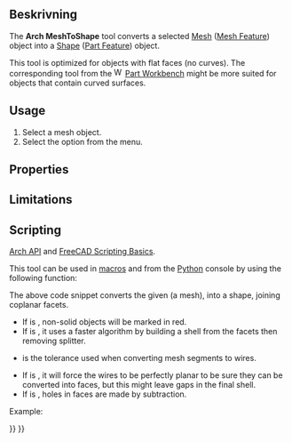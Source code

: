 <languages/>

<div class="mw-translate-fuzzy">
{{docnav/sv
|[[Arch_SplitMesh|Split Mesh]]
|[[Arch_SelectNonSolidMeshes|Select non-solid meshes]]
|[[Arch_Workbench|Arch]]
|IconL=Arch_SplitMesh.svg
|IconC=Workbench_Arch.svg
|IconR=Arch_SelectNonSolidMeshes.png
}}
</div>

{{VeryImportantMessage|THIS COMMAND IS PART OF THE INTEGRATED [[BIM_Workbench|BIM WORKBENCH]] IN V1.0<br>
This page has been updated for that version.}}

<div class="mw-translate-fuzzy">
{{GuiCommand/sv
|Name=Arch MeshToShape|Name/sv=Arch MeshToShape
|MenuLocation=Arch → Utilities → Mesh to Shape
|Workbenches=[[Arch_Workbench/sv|Arch]]
|SeeAlso=[[Arch SplitMesh/sv|Arch SplitMesh]], [[Arch RemoveShape/sv|Arch RemoveShape]]
}}
</div>

<span id="Description"></span>
==Beskrivning==

The '''Arch MeshToShape''' tool converts a selected [[Mesh|Mesh]] ([[Mesh_Feature|Mesh Feature]]) object into a [[Shape|Shape]] ([[Part_Feature|Part Feature]]) object.

This tool is optimized for objects with flat faces (no curves). The corresponding tool {{Button|[[File:Part_ShapeFromMesh.svg|16px]] [[Part_ShapeFromMesh|Part ShapeFromMesh]]}} from the [[Image:Workbench_Part.svg|16px]] [[Part_Workbench|Part Workbench]] might be more suited for objects that contain curved surfaces.

==Usage==

# Select a mesh object.
# Select the {{MenuCommand|Utils → [[Image:Arch_MeshToShape.svg|16px]] Mesh to Shape}} option from the menu.

==Properties==

==Limitations==

==Scripting==

{{Emphasis|See also:}} [[Arch_API|Arch API]] and [[FreeCAD_Scripting_Basics|FreeCAD Scripting Basics]].

This tool can be used in [[Macros|macros]] and from the [[Python|Python]] console by using the following function:

{{Code|code=
new_obj = meshToShape(obj, mark=True, fast=True, tol=0.001, flat=False, cut=True)
}}

The above code snippet converts the given {{incode|obj}} (a mesh), into a shape, joining coplanar facets.
* If {{incode|mark}} is {{incode|True}}, non-solid objects will be marked in red.
* If {{incode|fast}} is {{incode|True}}, it uses a faster algorithm by building a shell from the facets then removing splitter.
* {{incode|tol}} is the tolerance used when converting mesh segments to wires.
* If {{incode|flat}} is {{incode|True}}, it will force the wires to be perfectly planar to be sure they can be converted into faces, but this might leave gaps in the final shell.
* If {{incode|cut}} is {{incode|True}}, holes in faces are made by subtraction.

Example:

{{Code|code=
import Arch, Mesh, BuildRegularGeoms

Box = FreeCAD.ActiveDocument.addObject("Mesh::Cube", "Cube")
Box.Length = 1000
Box.Width = 2000
Box.Height = 1000
FreeCAD.ActiveDocument.recompute()

new_obj = Arch.meshToShape(Box)
}}


<div class="mw-translate-fuzzy">
{{docnav/sv
|[[Arch_SplitMesh|Split Mesh]]
|[[Arch_SelectNonSolidMeshes|Select non-solid meshes]]
|[[Arch_Workbench|Arch]]|IconL=Arch_SplitMesh.svg
|IconC=Workbench_Arch.svg
|IconR=Arch_SelectNonSolidMeshes.png
}}
</div>

{{BIM_Tools_navi{{#translation:}}}}
{{Userdocnavi{{#translation:}}}}